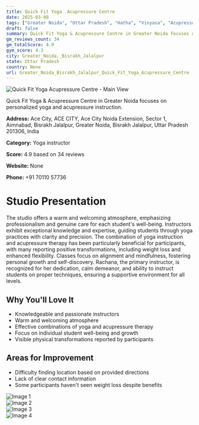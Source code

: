 ```yaml
---
title: Quick Fit Yoga  Acupressure Centre
date: 2025-03-08
tags: ["Greater Noida", "Uttar Pradesh", "Hatha", "Vinyasa", "Acupressure", "welcoming", "professional", "Greater Noida, Bisrakh Jalalpur"]  
draft: false
summary: Quick Fit Yoga & Acupressure Centre in Greater Noida focuses on personalized yoga and acupressure instruction.
gm_reviews_count: 34
gm_totalScore: 4.9
gym_score: 4.3
city: Greater_Noida,_Bisrakh_Jalalpur
state: Uttar Pradesh
country: None
url: Greater_Noida_Bisrakh_Jalalpur_Quick_Fit_Yoga_Acupressure_Centre
---
```


<div className="aspect-[16/9] relative my-8">
  <img 
    src="https://lh5.googleusercontent.com/p/AF1QipObC_ppEupujuDWp7FR8jq4OHftiyey7hej196y=w1920-h1080-k-no"
    alt="Quick Fit Yoga  Acupressure Centre - Main View"
    className="object-cover absolute inset-0 w-full h-full rounded-lg"
  />
</div>

Quick Fit Yoga & Acupressure Centre in Greater Noida focuses on personalized yoga and acupressure instruction.

**Address:** Ace City, ACE CITY, Ace City Noida Extension, Sector 1, Aimnabad, Bisrakh Jalalpur, Greater Noida, Bisrakh Jalalpur, Uttar Pradesh 201306, India

**Category:** Yoga instructor

**Score:** 4.9 based on 34 reviews

**Website:** None

**Phone:** +91 70110 57736

# Studio Presentation

The studio offers a warm and welcoming atmosphere, emphasizing professionalism and genuine care for each student's well-being. Instructors exhibit exceptional knowledge and expertise, guiding students through yoga practices with clarity and precision. The combination of yoga instruction and acupressure therapy has been particularly beneficial for participants, with many reporting positive transformations, including weight loss and enhanced flexibility. Classes focus on alignment and mindfulness, fostering personal growth and self-discovery. Rachana, the primary instructor, is recognized for her dedication, calm demeanor, and ability to instruct students on proper techniques, ensuring a supportive environment for all levels.

## Why You'll Love It

- Knowledgeable and passionate instructors
- Warm and welcoming atmosphere
- Effective combinations of yoga and acupressure therapy
- Focus on individual student well-being and growth
- Visible physical transformations reported by participants

## Areas for Improvement

- Difficulty finding location based on provided directions
- Lack of clear contact information
- Some participants haven't seen weight loss despite benefits

<div className="grid grid-cols-1 xl:grid-cols-2 gap-4 my-8">
<div className="aspect-[4/3] relative"><img src="https://lh3.googleusercontent.com/p/AF1QipMCSiZud-wj_Jon4lk698OV0E0Z2BCX9r1smuFM=w1920-h1080-k-no" alt="Image 1" className="object-cover absolute inset-0 w-full h-full rounded-lg" /></div>
<div className="aspect-[4/3] relative"><img src="https://lh5.googleusercontent.com/p/AF1QipNsxvWblaULnhUIFppW-HrYmlVyz0mfM6ZlC76b=w1920-h1080-k-no" alt="Image 2" className="object-cover absolute inset-0 w-full h-full rounded-lg" /></div>
<div className="aspect-[4/3] relative"><img src="https://lh5.googleusercontent.com/p/AF1QipMZ1Vuwbk9HvguWnVjl6ZuOmhZdFWIkcmUZzIVj=w1920-h1080-k-no" alt="Image 3" className="object-cover absolute inset-0 w-full h-full rounded-lg" /></div>
<div className="aspect-[4/3] relative"><img src="https://lh5.googleusercontent.com/p/AF1QipO0m-SoMdTIVrZMV6zOsO5bFveurTCZi5HHei77=w1920-h1080-k-no" alt="Image 4" className="object-cover absolute inset-0 w-full h-full rounded-lg" /></div>
</div>